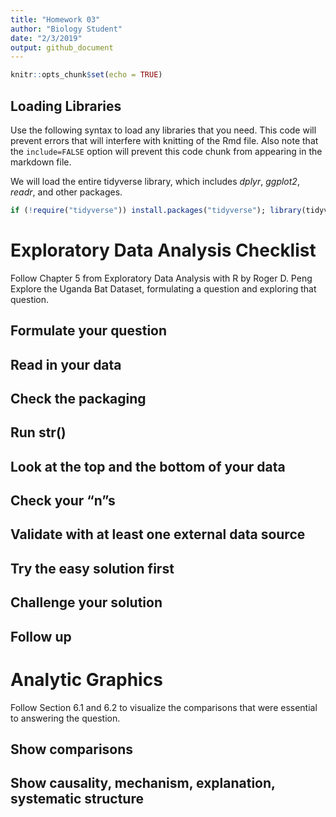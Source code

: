 ```yaml
---
title: "Homework 03"
author: "Biology Student"
date: "2/3/2019"
output: github_document
---
```


```r
knitr::opts_chunk$set(echo = TRUE)
```

## Loading Libraries
Use the following syntax to load any libraries that you need. This code will prevent errors that will interfere with knitting of the Rmd file.
Also note that the `include=FALSE` option will prevent this code chunk from appearing in the markdown file.

We will load the entire tidyverse library, which includes *dplyr*, *ggplot2*, *readr*, and other packages.

```r
if (!require("tidyverse")) install.packages("tidyverse"); library(tidyverse)
```

# Exploratory Data Analysis Checklist

Follow Chapter 5 from Exploratory Data Analysis with R by Roger D. Peng
Explore the Uganda Bat Dataset, formulating a question and exploring that question.

## Formulate your question

## Read in your data

## Check the packaging

## Run str()

## Look at the top and the bottom of your data

## Check your “n”s

## Validate with at least one external data source

## Try the easy solution first

## Challenge your solution

## Follow up

# Analytic Graphics

Follow Section 6.1 and 6.2 to visualize the comparisons that were essential to answering the question.

## Show comparisons

## Show causality, mechanism, explanation, systematic structure
